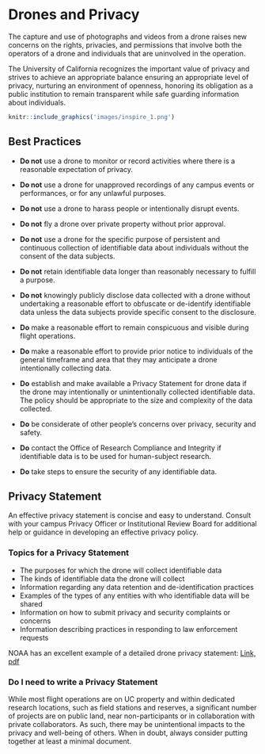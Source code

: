 # Drones and Privacy {#ch-privacy}

The capture and use of photographs and videos from a drone raises new concerns on the rights, privacies, and permissions that involve both the operators of a drone and individuals that are uninvolved in the operation. 

The University of California recognizes the important value of privacy and strives to achieve an appropriate balance ensuring an appropriate level of privacy, nurturing an environment of openness, honoring its obligation as a public institution to remain transparent while safe guarding information about individuals.

```r
knitr::include_graphics('images/inspire_1.png')
```

## Best Practices

- **Do not** use a drone to monitor or record activities where there is a reasonable expectation of privacy.
- **Do not** use a drone for unapproved recordings of any campus events or performances, or for any unlawful purposes.
- **Do not** use a drone to harass people or intentionally disrupt events.
- **Do not** fly a drone over private property without prior approval.
- **Do not** use a drone for the specific purpose of persistent and continuous collection of identifiable data about individuals without the consent of the data subjects.
- **Do not** retain identifiable data longer than reasonably necessary to fulfill a purpose.
- **Do not** knowingly publicly disclose data collected with a drone without undertaking a reasonable effort to obfuscate or de-identify identifiable data unless the data subjects provide specific consent to the disclosure.


- **Do** make a reasonable effort to remain conspicuous and visible during flight operations.
- **Do** make a reasonable effort to provide prior notice to individuals of the general timeframe and area that they may anticipate a drone intentionally collecting data.
- **Do** establish and make available a Privacy Statement for drone data if the drone may intentionally or unintentionally collected identifiable data. The policy should be appropriate to the size and complexity of the data collected.
- **Do** be considerate of other people's concerns over privacy, security and safety.
- **Do** contact the Office of Research Compliance and Integrity if identifiable data is to be used for human-subject research.
- **Do** take steps to ensure the security of any identifiable data.

## Privacy Statement

An effective privacy statement is concise and easy to understand.  Consult with your campus Privacy Officer or Institutional Review Board for additional help or guidance in developing an effective privacy policy.

### Topics for a Privacy Statement

- The purposes for which the drone will collect identifiable data
- The kinds of identifiable data the drone will collect
- Information regarding any data retention and de-identification practices
- Examples of the types of any entities with who identifiable data will be shared
- Information on how to submit privacy and security complaints or concerns
- Information describing practices in responding to law enforcement requests

NOAA has an excellent example of a detailed drone privacy statement: [Link, pdf](#https://www.cio.noaa.gov/itmanagement/pdfs/Signed_UAS_PrivacyPolicy.pdf)

### Do I need to write a Privacy Statement

While most flight operations are on UC property and within dedicated research locations, such as field stations and reserves, a significant number of projects are on public land, near non-participants or in collaboration with private collaborators.  As such, there may be unintentional impacts to the privacy and well-being of others.  When in doubt, always consider putting together at least a minimal document.

